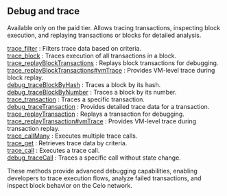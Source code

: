 
<Meta
  title="Celo debug and trace info | dRPC"
/>

## Debug and trace

Available only on the paid tier. Allows tracing transactions, inspecting block execution, and replaying transactions or blocks for detailed analysis.

[trace_filter](/celo-api/debugandtrace/trace_filter) : Filters trace data based on criteria. \
[trace_block](/celo-api/debugandtrace/trace_block) : Traces execution of all transactions in a block. \
[trace_replayBlockTransactions](/celo-api/debugandtrace/arbtrace_replayBlockTransactions) : Replays block transactions for debugging. \
[trace_replayBlockTransactions#vmTrace](/celo-api/debugandtrace/arbtrace_replayBlockTransactionsvmTrace) : Provides VM-level trace during block replay. \
[debug_traceBlockByHash](/celo-api/debugandtrace/debug_traceBlockByHash) : Traces a block by its hash. \
[debug_traceBlockByNumber](/celo-api/debugandtrace/debug_traceBlockByNumber) : Traces a block by its number. \
[trace_transaction](/celo-api/debugandtrace/arbtrace_transaction) : Traces a specific transaction. \
[debug_traceTransaction](/celo-api/debugandtrace/debug_traceTransaction) : Provides detailed trace data for a transaction. \
[trace_replayTransaction](/celo-api/debugandtrace/arbtrace_replayTransaction) : Replays a transaction for debugging. \
[trace_replayTransaction#vmTrace](/celo-api/debugandtrace/trace_replayTransactionvmTrace) : Provides VM-level trace during transaction replay. \
[trace_callMany](/celo-api/debugandtrace/trace_callMany) : Executes multiple trace calls. \
[trace_get](/celo-api/debugandtrace/trace_get) : Retrieves trace data by criteria. \
[trace_call](/celo-api/debugandtrace/trace_call) : Executes a trace call. \
[debug_traceCall](/celo-api/debugandtrace/debug_traceCall) : Traces a specific call without state change.

These methods provide advanced debugging capabilities, enabling developers to trace execution flows, analyze failed transactions, and inspect block behavior on the Celo network.

<Space h={16} />
<GetStarted />

